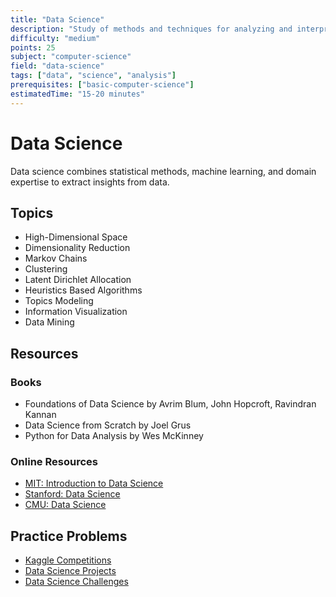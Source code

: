 ```yaml
---
title: "Data Science"
description: "Study of methods and techniques for analyzing and interpreting complex data"
difficulty: "medium"
points: 25
subject: "computer-science"
field: "data-science"
tags: ["data", "science", "analysis"]
prerequisites: ["basic-computer-science"]
estimatedTime: "15-20 minutes"
---
```


# Data Science

Data science combines statistical methods, machine learning, and domain expertise to extract insights from data.

## Topics

- High-Dimensional Space
- Dimensionality Reduction
- Markov Chains
- Clustering
- Latent Dirichlet Allocation
- Heuristics Based Algorithms
- Topics Modeling
- Information Visualization
- Data Mining

## Resources

### Books

- Foundations of Data Science by Avrim Blum, John Hopcroft, Ravindran Kannan
- Data Science from Scratch by Joel Grus
- Python for Data Analysis by Wes McKinney

### Online Resources

- [MIT: Introduction to Data Science](https://ocw.mit.edu/courses/electrical-engineering-and-computer-science/6-0002-introduction-to-computational-thinking-and-data-science-fall-2016/)
- [Stanford: Data Science](https://www.coursera.org/learn/data-science)
- [CMU: Data Science](https://www.cmu.edu/dietrich/statistics-datascience/)

## Practice Problems

- [Kaggle Competitions](https://www.kaggle.com/competitions)
- [Data Science Projects](https://www.datacamp.com/projects)
- [Data Science Challenges](https://www.kaggle.com/datasets) 